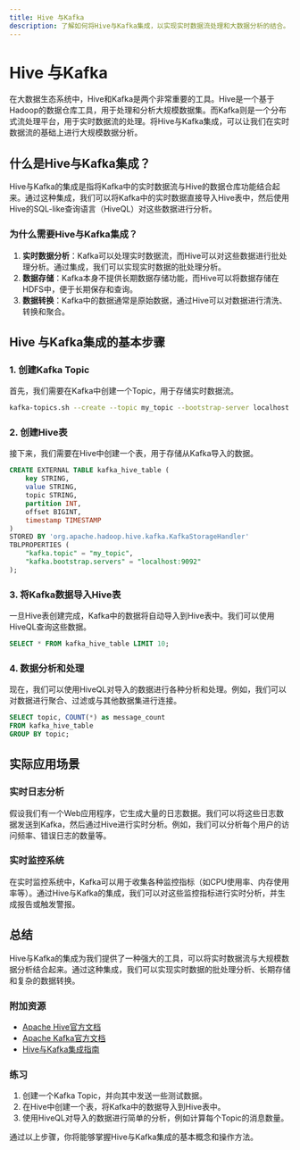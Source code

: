 ```yaml
---
title: Hive 与Kafka
description: 了解如何将Hive与Kafka集成，以实现实时数据流处理和大数据分析的结合。
---
```


# Hive 与Kafka

在大数据生态系统中，Hive和Kafka是两个非常重要的工具。Hive是一个基于Hadoop的数据仓库工具，用于处理和分析大规模数据集。而Kafka则是一个分布式流处理平台，用于实时数据流的处理。将Hive与Kafka集成，可以让我们在实时数据流的基础上进行大规模数据分析。

## 什么是Hive与Kafka集成？

Hive与Kafka的集成是指将Kafka中的实时数据流与Hive的数据仓库功能结合起来。通过这种集成，我们可以将Kafka中的实时数据直接导入Hive表中，然后使用Hive的SQL-like查询语言（HiveQL）对这些数据进行分析。

### 为什么需要Hive与Kafka集成？

1. **实时数据分析**：Kafka可以处理实时数据流，而Hive可以对这些数据进行批处理分析。通过集成，我们可以实现实时数据的批处理分析。
2. **数据存储**：Kafka本身不提供长期数据存储功能，而Hive可以将数据存储在HDFS中，便于长期保存和查询。
3. **数据转换**：Kafka中的数据通常是原始数据，通过Hive可以对数据进行清洗、转换和聚合。

## Hive 与Kafka集成的基本步骤

### 1. 创建Kafka Topic

首先，我们需要在Kafka中创建一个Topic，用于存储实时数据流。

```bash
kafka-topics.sh --create --topic my_topic --bootstrap-server localhost:9092 --partitions 1 --replication-factor 1
```

### 2. 创建Hive表

接下来，我们需要在Hive中创建一个表，用于存储从Kafka导入的数据。

```sql
CREATE EXTERNAL TABLE kafka_hive_table (
    key STRING,
    value STRING,
    topic STRING,
    partition INT,
    offset BIGINT,
    timestamp TIMESTAMP
)
STORED BY 'org.apache.hadoop.hive.kafka.KafkaStorageHandler'
TBLPROPERTIES (
    "kafka.topic" = "my_topic",
    "kafka.bootstrap.servers" = "localhost:9092"
);
```

### 3. 将Kafka数据导入Hive表

一旦Hive表创建完成，Kafka中的数据将自动导入到Hive表中。我们可以使用HiveQL查询这些数据。

```sql
SELECT * FROM kafka_hive_table LIMIT 10;
```

### 4. 数据分析和处理

现在，我们可以使用HiveQL对导入的数据进行各种分析和处理。例如，我们可以对数据进行聚合、过滤或与其他数据集进行连接。

```sql
SELECT topic, COUNT(*) as message_count
FROM kafka_hive_table
GROUP BY topic;
```

## 实际应用场景

### 实时日志分析

假设我们有一个Web应用程序，它生成大量的日志数据。我们可以将这些日志数据发送到Kafka，然后通过Hive进行实时分析。例如，我们可以分析每个用户的访问频率、错误日志的数量等。

### 实时监控系统

在实时监控系统中，Kafka可以用于收集各种监控指标（如CPU使用率、内存使用率等）。通过Hive与Kafka的集成，我们可以对这些监控指标进行实时分析，并生成报告或触发警报。

## 总结

Hive与Kafka的集成为我们提供了一种强大的工具，可以将实时数据流与大规模数据分析结合起来。通过这种集成，我们可以实现实时数据的批处理分析、长期存储和复杂的数据转换。

### 附加资源

- [Apache Hive官方文档](https://hive.apache.org/)
- [Apache Kafka官方文档](https://kafka.apache.org/documentation/)
- [Hive与Kafka集成指南](https://cwiki.apache.org/confluence/display/Hive/Kafka+Integration)

### 练习

1. 创建一个Kafka Topic，并向其中发送一些测试数据。
2. 在Hive中创建一个表，将Kafka中的数据导入到Hive表中。
3. 使用HiveQL对导入的数据进行简单的分析，例如计算每个Topic的消息数量。

通过以上步骤，你将能够掌握Hive与Kafka集成的基本概念和操作方法。